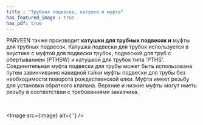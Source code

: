 ```yaml
---
title : "Трубная подвеска, катушка и муфта"
has_featured_image : true
has_pdf: true
---
```


PARVEEN также производит **катушки для трубных подвесок и** муфты для трубных подвесок. Катушка подвески для трубок используется в акустике с муфтой для подвески трубок, подвеской для труб с обертыванием (PTHSW) и катушкой для трубок типа 'PTHS'. Соединительная муфта подвески для трубы может быть использована путем завинчивания накидной гайки муфты подвески для трубы без необходимости поворота рождественской елки. Муфта имеет резьбу для установки обратного клапана. Верхние и низкие муфты могут иметь резьбу в соответствии с требованиями заказчика.

<br />

<Image src={image} alt={''} />